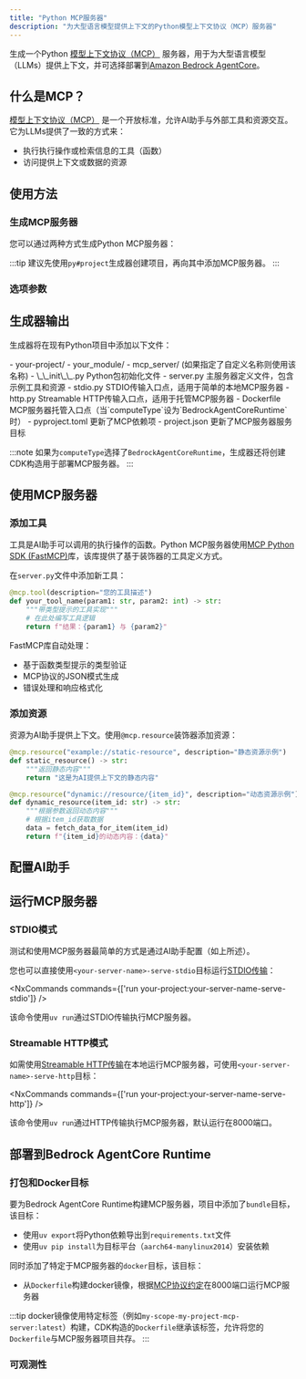 ```yaml
---
title: "Python MCP服务器"
description: "为大型语言模型提供上下文的Python模型上下文协议（MCP）服务器"
---
```





生成一个Python [模型上下文协议（MCP）](https://modelcontextprotocol.io/) 服务器，用于为大型语言模型（LLMs）提供上下文，并可选择部署到[Amazon Bedrock AgentCore](https://docs.aws.amazon.com/bedrock-agentcore/latest/devguide/)。

## 什么是MCP？

[模型上下文协议（MCP）](https://modelcontextprotocol.io/) 是一个开放标准，允许AI助手与外部工具和资源交互。它为LLMs提供了一致的方式来：

- 执行执行操作或检索信息的工具（函数）
- 访问提供上下文或数据的资源

## 使用方法

### 生成MCP服务器

您可以通过两种方式生成Python MCP服务器：

<RunGenerator generator="py#mcp-server" />

:::tip
建议先使用<Link path="/guides/python-project">`py#project`</Link>生成器创建项目，再向其中添加MCP服务器。
:::

### 选项参数

<GeneratorParameters generator="py#mcp-server" />

## 生成器输出

生成器将在现有Python项目中添加以下文件：

<FileTree>
  - your-project/
    - your_module/
      - mcp_server/ (如果指定了自定义名称则使用该名称)
        - \_\_init\_\_.py Python包初始化文件
        - server.py 主服务器定义文件，包含示例工具和资源
        - stdio.py STDIO传输入口点，适用于简单的本地MCP服务器
        - http.py Streamable HTTP传输入口点，适用于托管MCP服务器
        - Dockerfile MCP服务器托管入口点（当`computeType`设为`BedrockAgentCoreRuntime`时）
    - pyproject.toml 更新了MCP依赖项
    - project.json 更新了MCP服务器服务目标
</FileTree>

:::note
如果为`computeType`选择了`BedrockAgentCoreRuntime`，生成器还将创建CDK构造用于部署MCP服务器。
:::

## 使用MCP服务器

### 添加工具

工具是AI助手可以调用的执行操作的函数。Python MCP服务器使用[MCP Python SDK (FastMCP)](https://github.com/modelcontextprotocol/python-sdk)库，该库提供了基于装饰器的工具定义方式。

在`server.py`文件中添加新工具：

```python
@mcp.tool(description="您的工具描述")
def your_tool_name(param1: str, param2: int) -> str:
    """带类型提示的工具实现"""
    # 在此处编写工具逻辑
    return f"结果：{param1} 与 {param2}"
```

FastMCP库自动处理：
- 基于函数类型提示的类型验证
- MCP协议的JSON模式生成
- 错误处理和响应格式化

### 添加资源

资源为AI助手提供上下文。使用`@mcp.resource`装饰器添加资源：

```python
@mcp.resource("example://static-resource", description="静态资源示例")
def static_resource() -> str:
    """返回静态内容"""
    return "这是为AI提供上下文的静态内容"

@mcp.resource("dynamic://resource/{item_id}", description="动态资源示例")
def dynamic_resource(item_id: str) -> str:
    """根据参数返回动态内容"""
    # 根据item_id获取数据
    data = fetch_data_for_item(item_id)
    return f"{item_id}的动态内容：{data}"
```

## 配置AI助手

<Snippet name="mcp/configuration-py" parentHeading="配置AI助手" />

## 运行MCP服务器

### STDIO模式

测试和使用MCP服务器最简单的方式是通过AI助手配置（如上所述）。

您也可以直接使用`<your-server-name>-serve-stdio`目标运行[STDIO传输](https://modelcontextprotocol.io/docs/concepts/transports#standard-input%2Foutput-stdio)：

<NxCommands commands={['run your-project:your-server-name-serve-stdio']} />

该命令使用`uv run`通过STDIO传输执行MCP服务器。

### Streamable HTTP模式

如需使用[Streamable HTTP传输](https://modelcontextprotocol.io/docs/concepts/transports#streamable-http)在本地运行MCP服务器，可使用`<your-server-name>-serve-http`目标：

<NxCommands commands={['run your-project:your-server-name-serve-http']} />

该命令使用`uv run`通过HTTP传输执行MCP服务器，默认运行在8000端口。

## 部署到Bedrock AgentCore Runtime

<Snippet name="mcp/bedrock-deployment" parentHeading="部署到Bedrock AgentCore Runtime" />

### 打包和Docker目标

要为Bedrock AgentCore Runtime构建MCP服务器，项目中添加了`bundle`目标，该目标：

- 使用`uv export`将Python依赖导出到`requirements.txt`文件
- 使用`uv pip install`为目标平台（`aarch64-manylinux2014`）安装依赖

同时添加了特定于MCP服务器的`docker`目标，该目标：

- 从`Dockerfile`构建docker镜像，根据[MCP协议约定](https://docs.aws.amazon.com/bedrock-agentcore/latest/devguide/runtime-service-contract.html#mcp-protocol-contract)在8000端口运行MCP服务器

:::tip
docker镜像使用特定标签（例如`my-scope-my-project-mcp-server:latest`）构建，CDK构造的`Dockerfile`继承该标签，允许将您的`Dockerfile`与MCP服务器项目共存。
:::

### 可观测性

<Snippet name="mcp/observability" parentHeading="可观测性" />